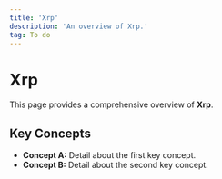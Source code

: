 ```yaml
---
title: 'Xrp'
description: 'An overview of Xrp.'
tag: To do
---
```


# Xrp

This page provides a comprehensive overview of **Xrp**.

## Key Concepts

* **Concept A:** Detail about the first key concept.
* **Concept B:** Detail about the second key concept.
